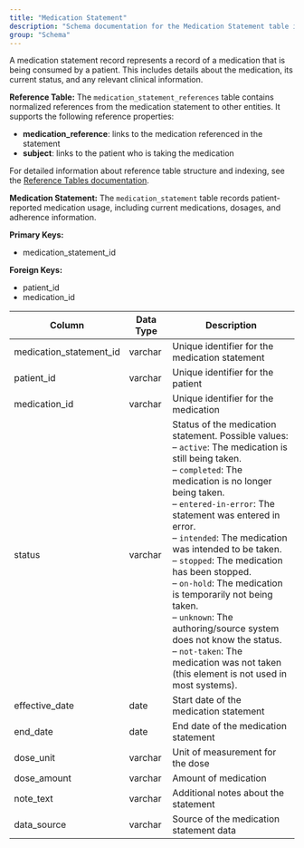 ```yaml
---
title: "Medication Statement"
description: "Schema documentation for the Medication Statement table in the Metriport data model"
group: "Schema"
---
```


A medication statement record represents a record of a medication that is being consumed by a patient. This includes details about the medication, its current status, and any relevant clinical information.

**Reference Table:**
The `medication_statement_references` table contains normalized references from the medication statement to other entities. It supports the following reference properties:
* **medication_reference**: links to the medication referenced in the statement
* **subject**: links to the patient who is taking the medication

For detailed information about reference table structure and indexing, see the [Reference Tables documentation](/medical-api/handling-data/schema/reference-tables).

**Medication Statement:**
The `medication_statement` table records patient-reported medication usage, including current medications, dosages, and adherence information.

**Primary Keys:**
* medication_statement_id

**Foreign Keys:**
* patient_id
* medication_id

| Column | Data Type | Description |
| ------ | --------- | ----------- |
| medication_statement_id | varchar | Unique identifier for the medication statement |
| patient_id | varchar | Unique identifier for the patient |
| medication_id | varchar | Unique identifier for the medication |
| status | varchar | Status of the medication statement. Possible values:<br/>– <code>active</code>: The medication is still being taken.<br/>– <code>completed</code>: The medication is no longer being taken.<br/>– <code>entered-in-error</code>: The statement was entered in error.<br/>– <code>intended</code>: The medication was intended to be taken.<br/>– <code>stopped</code>: The medication has been stopped.<br/>– <code>on-hold</code>: The medication is temporarily not being taken.<br/>– <code>unknown</code>: The authoring/source system does not know the status.<br/>– <code>not-taken</code>: The medication was not taken (this element is not used in most systems).|
| effective_date | date | Start date of the medication statement |
| end_date | date | End date of the medication statement |
| dose_unit | varchar | Unit of measurement for the dose |
| dose_amount | varchar | Amount of medication |
| note_text | varchar | Additional notes about the statement |
| data_source | varchar | Source of the medication statement data |

